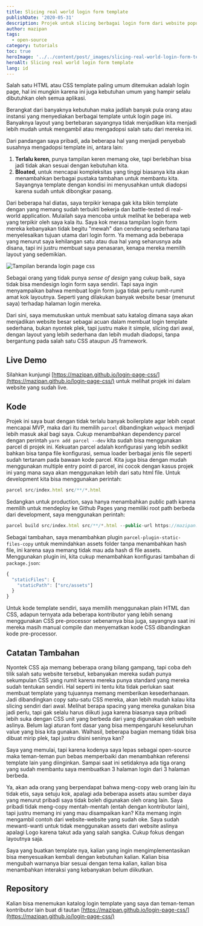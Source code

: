```yaml
---
title: Slicing real world login form template
publishDate: '2020-05-31'
description: Projek untuk slicing berbagai login form dari website populer dari 0 tanpa framework CSS
author: mazipan
tags:
  - open-source
category: tutorials
toc: true
heroImage: '../../content/post/_images/slicing-real-world-login-form-template/login-css-screenshoot.png'
heroAlt: Slicing real world login form template
lang: id
---
```


Salah satu HTML atau CSS template paling umum ditemukan adalah login page, hal ini mungkin karena ini juga kebutuhan umum yang hampir selalu dibutuhkan oleh semua aplikasi.

Berangkat dari banyaknya kebutuhan maka jadilah banyak pula orang atau instansi yang menyediakan berbagai template untuk login page ini. Banyaknya layout yang bertebaran sayangnya tidak menjadikan kita menjadi lebih mudah untuk mengambil atau mengadopsi salah satu dari mereka ini.

Dari pandangan saya pribadi, ada beberapa hal yang menjadi penyebab susahnya mengadopsi template ini, antara lain:

1. **Terlalu keren**, punya tampilan keren memang oke, tapi berlebihan bisa jadi tidak akan sesuai dengan kebutuhan kita.
2. **Bloated**, untuk mencapai kompleksitas yang tinggi biasanya kita akan menambahkan berbagai pustaka tambahan untuk membantu kita. Sayangnya template dengan kondisi ini menyusahkan untuk diadopsi karena sudah untuk dibongkar pasang.

Dari beberapa hal diatas, saya terpikir kenapa gak kita bikin template dengan yang memang sudah terbukti bekerja dan battle-tested di real-world application. Mulailah saya mencoba untuk melihat ke beberapa web yang terpikir oleh saya kala itu. Saya kok merasa tampilan login form mereka kebanyakan tidak begitu "mewah" dan cenderung sederhana tapi menyelesaikan tujuan utama dari login form. Ya memang ada beberapa yang menurut saya kehilangan satu atau dua hal yang seharusnya ada disana, tapi ini justru membuat saya penasaran, kenapa mereka memilih layout yang sedemikian.

![Tampilan beranda login page css](../../content/post/_images/slicing-real-world-login-form-template/login-css-screenshoot.png)

Sebagai orang yang tidak punya _sense of design_ yang cukup baik, saya tidak bisa mendesign login form saya sendiri. Tapi saya ingin menyampaikan bahwa membuat login form juga tidak perlu rumit-rumit amat kok layoutnya. Seperti yang dilakukan banyak website besar (menurut saya) terhadap halaman login mereka.

Dari sini, saya memutuskan untuk membuat satu katalog dimana saya akan menjadikan website besar sebagai acuan dalam membuat login template sederhana, bukan nyontek plek, tapi justru make it simple, slicing dari awal, dengan layout yang lebih sederhana dan lebih mudah diadopsi, tanpa bergantung pada salah satu CSS ataupun JS framework.

## Live Demo

Silahkan kunjungi [https://mazipan.github.io/login-page-css/](https://mazipan.github.io/login-page-css/) untuk melihat projek ini dalam website yang sudah live.

## Kode

Projek ini saya buat dengan tidak terlalu banyak boilerplate agar lebih cepat mencapai MVP, maka dari itu memilih `parcel` dibandingkan `webpack` menjadi lebih masuk akal bagi saya.
Cukup menambahkan dependency parcel dengan perintah `yarn add parcel --dev` kita sudah bisa menggunakan parcel di projek ini.
Kekuatan parcel adalah konfigurasi yang lebih sedikit bahkan bisa tanpa file konfigurasi, semua loader berbagai jenis file seperti sudah tertanam pada bawaan kode parcel.
Kita juga bisa dengan mudah menggunakan multiple entry point di parcel, ini cocok dengan kasus projek ini yang mana saya akan menggunakan lebih dari satu html file.
Untuk development kita bisa menggunakan perintah:

```javascript
parcel src/index.html src/**/*.html
```

Sedangkan untuk production, saya hanya menambahkan public path karena memilih untuk mendeploy ke Github Pages yang memiliki root path berbeda dari development, saya menggunakan perintah:

```javascript
parcel build src/index.html src/**/*.html --public-url https://mazipan.github.io/login-page-css/
```

Sebagai tambahan, saya menambahkan plugin `parcel-plugin-static-files-copy` untuk memindahkan assets folder tanpa menambahkan hash file, ini karena saya memang tidak mau ada hash di file assets.
Menggunakan plugin ini, kita cukup menambahkan konfigurasi tambahan di `package.json`:

```javascript
{
  "staticFiles": {
    "staticPath": ["src/assets"]
  }
}
```

Untuk kode template sendiri, saya memilih menggunakan plain HTML dan CSS, adapun ternyata ada beberapa kontributor yang lebih senang menggunakan CSS pre-processor sebenarnya bisa juga, sayangnya saat ini mereka masih manual compile dan menyematkan kode CSS dibandingkan kode pre-processor.

## Catatan Tambahan

Nyontek CSS aja memang beberapa orang bilang gampang, tapi coba deh tilik salah satu website tersebut, kebanyakan mereka sudah punya sekumpulan CSS yang rumit karena mereka punya standard yang mereka sudah tentukan sendiri. Hal seperti ini tentu kita tidak perlukan saat membuat template yang tujuannya memang memberikan kesederhanaan. Jadi dibandingkan copy satu-satu CSS mereka, akan lebih mudah kalau kita slicing sendiri dari awal. Melihat berapa spacing yang mereka gunakan bisa jadi perlu, tapi gak selalu harus diikuti juga karena biasanya saya pribadi lebih suka dengan CSS unit yang berbeda dari yang digunakan oleh website aslinya. Belum lagi aturan font dasar yang bisa mempengaruhi keseluruhan value yang bisa kita gunakan. Walhasil, beberapa bagian memang tidak bisa dibuat mirip plek, tapi justru disini seninya kan?

Saya yang memulai, tapi karena kodenya saya lepas sebagai open-source maka teman-teman pun bebas memperbaiki dan menambahkan referensi template lain yang diinginkan. Sampai saat ini setidaknya ada tiga orang yang sudah membantu saya membuatkan 3 halaman login dari 3 halaman berbeda.

Ya, akan ada orang yang berpendapat bahwa meng-copy web orang lain itu tidak etis, saya setuju kok, apalagi ada beberapa assets atau sumber daya yang menurut pribadi saya tidak boleh digunakan oleh orang lain. Saya pribadi tidak meng-copy mentah-mentah (entah dengan kontributor lain), tapi justru memang ini yang mau disampaikan kan? Kita memang ingin mengambil contoh dari website-website yang sudah oke. Saya sudah mewanti-wanti untuk tidak menggunakan assets dari website aslinya apalagi Logo karena takut ada yang salah sangka. Cukup fokus dengan layoutnya saja.

Saya yang buatkan template nya, kalian yang ingin mengimplementasikan bisa menyesuaikan kembali dengan kebutuhan kalian. Kalian bisa mengubah warnanya biar sesuai dengan tema kalian, kalian bisa menambahkan interaksi yang kebanyakan belum diikutkan.

## Repository

Kalian bisa menemukan katalog login template yang saya dan teman-teman kontributor lain buat di tautan [https://mazipan.github.io/login-page-css/](https://mazipan.github.io/login-page-css/)
